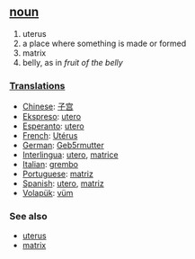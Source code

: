 == [[noun]] == 
# uterus
# a place where something is made or formed
# matrix
# belly, as in ''fruit of the belly''

=== [[Translations]] === 
* [[Chinese]]: [[子宫]]
* [[Ekspreso]]: [[utero]]
* [[Esperanto]]: [[utero]]
* [[French]]: [[Utérus]] 
* [[German]]: [[Geb5rmutter]] 
* [[Interlingua]]: [[utero]], [[matrice]] 
* [[Italian]]: [[grembo]] 
* [[Portuguese]]: [[matriz]] 
* [[Spanish]]: [[utero]], [[matriz]] 
* [[Volapük]]: [[vüm]]

=== See also ===
*[[uterus]]
*[[matrix]]